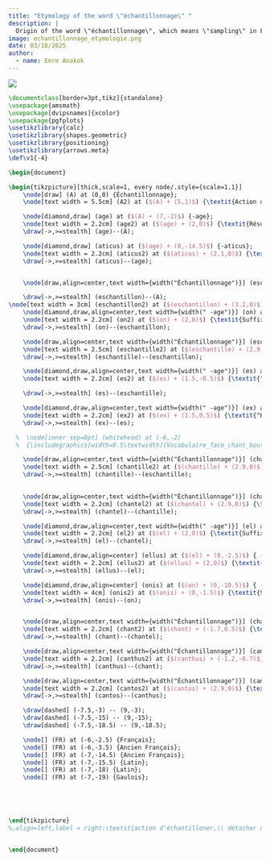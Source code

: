 ---
title: "Etymology of the word \"échantillonnage\" "
description: | 
  Origin of the word \"échantillonnage\", which means \"sampling\" in French
image: echantillonnage_etymologie.png
date: 03/18/2025
author:
  - name: Emre Anakok 
---

![](echantillonnage_etymologie.png)

``` tex
\documentclass[border=3pt,tikz]{standalone}
\usepackage{amsmath}
\usepackage[dvipsnames]{xcolor}
\usepackage{pgfplots}
\usetikzlibrary{calc}
\usetikzlibrary{shapes.geometric}
\usetikzlibrary{positioning}
\usetikzlibrary{arrows.meta} 
\def\v1{-4}

\begin{document}

\begin{tikzpicture}[thick,scale=1, every node/.style={scale=1.1}]
    \node[draw] (A) at (0,0) {Échantillonnage};
    \node[text width = 5.5cm] (A2) at ($(A) + (5,1)$) {\textit{Action d'échantillonner, détacher un morceau, prendre un fragment ou une partie d'un ensemble pour représenter l'ensemble.}};

    \node[diamond,draw] (age) at ($(A) + (7,-2)$) {-age};
    \node[text width = 2.2cm] (age2) at ($(age) + (2,0)$) {\textit{Résultat d'une action.}};
    \draw[->,>=stealth] (age)--(A);

    \node[diamond,draw] (aticus) at ($(age) + (0,-14.5)$) {-aticus};
    \node[text width = 2.2cm] (aticus2) at ($(aticus) + (2.1,0)$) {\textit{Résultat d'une action.}};
    \draw[->,>=stealth] (aticus)--(age);


    \node[draw,align=center,text width={width("Échantillonnage")}] (eschantillon) at ($(A) + (-2,-4)$) {eschantillon};

    \draw[->,>=stealth] (eschantillon)--(A);
\node[text width = 3cm] (eschantillon2) at ($(eschantillon) + (3.2,0)$) {\textit{Morceau de bois, brique, ou bord.}};
    \node[diamond,draw,align=center,text width={width(" -age")}] (on) at ($(eschantillon) + (6.5,-2)$) { -on};
    \node[text width = 2.2cm] (on2) at ($(on) + (2,0)$) {\textit{Suffixe diminutif}};
    \draw[->,>=stealth] (on)--(eschantillon);

    \node[draw,align=center,text width={width("Échantillonnage")}] (eschantille) at ($(eschantillon) + (0,-2.5)$) {eschantille};
    \node[text width = 2.5cm] (eschantille2) at ($(eschantille) + (2.9,0)$) {\textit{Brique de petite épaisseur.}};    
    \draw[->,>=stealth] (eschantille)--(eschantillon);

    \node[diamond,draw,align=center,text width={width(" -age")}] (es) at ($(eschantille) + (-3.5,-2.5)$) { es-};
    \node[text width = 2.2cm] (es2) at ($(es) + (1.5,-0.5)$) {\textit{"Hors de".}};

    \draw[->,>=stealth] (es)--(eschantille);

    \node[diamond,draw,align=center,text width={width(" -age")}] (ex) at ($(es) + (0,-7)$) { ex-};
    \node[text width = 2.2cm] (ex2) at ($(ex) + (1.5,0.5)$) {\textit{"Hors de".}};
    \draw[->,>=stealth] (ex)--(es);

  %  \node[inner sep=0pt] (whitehead) at (-6,-2)
  %  {\includegraphics[width=0.5\textwidth]{Vocabulaire_face_chant_bout.pdf}};

    \node[draw,align=center,text width={width("Échantillonnage")}] (chantille) at ($(eschantille) + (0,-2.5)$) {chantille};
    \node[text width = 2.5cm] (chantille2) at ($(chantille) + (2.9,0)$) {\textit{Brique, résultat d'une brisure.}};  
    \draw[->,>=stealth] (chantille)--(eschantille);
    

    \node[draw,align=center,text width={width("Échantillonnage")}] (chantel) at ($(chantille) + (0,-2.5)$) {chantel};
    \node[text width = 2.2cm] (chantel2) at ($(chantel) + (2.9,0)$) {\textit{Morceau, fragment.}};  
    \draw[->,>=stealth] (chantel)--(chantille);

    \node[diamond,draw,align=center,text width={width(" -age")}] (el) at ($(chantel) + (3,-2.5)$) { -el};
    \node[text width = 2.2cm] (el2) at ($(el) + (2,0)$) {\textit{Suffixe diminutif.}};
    \draw[->,>=stealth] (el)--(chantel);

    \node[diamond,draw,align=center] (ellus) at ($(el) + (0,-2.5)$) { -ellus};
    \node[text width = 2.2cm] (ellus2) at ($(ellus) + (2,0)$) {\textit{Suffixe diminutif.}};
    \draw[->,>=stealth] (ellus)--(el);

    \node[diamond,draw,align=center] (onis) at ($(on) + (0,-10.5)$) { -onis};
    \node[text width = 4cm] (onis2) at ($(onis) + (0,-1.5)$) {\textit{Suffixe potentiellement augmentatif ou diminutif.}};
    \draw[->,>=stealth] (onis)--(on);


    \node[draw,align=center,text width={width("Échantillonnage")}] (chant) at ($(chantel) + (0,-2.5)$) {chant};
    \node[text width = 2.2cm] (chant2) at ($(chant) + (-1.7,0.5)$) {\textit{Bord le plus long d'une planche.}};  
    \draw[->,>=stealth] (chant)--(chantel);

    \node[draw,align=center,text width={width("Échantillonnage")}] (canthus) at ($(chant) + (0,-2.5)$) {canthus};
    \node[text width = 2.2cm] (canthus2) at ($(canthus) + (-1.2,-0.7)$) {\textit{Cerclage d'une roue.}};  
    \draw[->,>=stealth] (canthus)--(chant);

    \node[draw,align=center,text width={width("Échantillonnage")}] (cantos) at ($(canthus) + (0,-2.5)$) {*cantos};
    \node[text width = 2.2cm] (cantos2) at ($(cantos) + (2.9,0)$) {\textit{Cerclage d'une roue.}};  
    \draw[->,>=stealth] (cantos)--(canthus);

    \draw[dashed] (-7.5,-3) -- (9,-3);
    \draw[dashed] (-7.5,-15) -- (9,-15);
    \draw[dashed] (-7.5,-18.5) -- (9,-18.5);

    \node[] (FR) at (-6,-2.5) {Français}; 
    \node[] (FR) at (-6,-3.5) {Ancien Français}; 
    \node[] (FR) at (-7,-14.5) {Ancien Français}; 
    \node[] (FR) at (-7,-15.5) {Latin}; 
    \node[] (FR) at (-7,-18) {Latin};
    \node[] (FR) at (-7,-19) {Gaulois}; 
 




\end{tikzpicture}
%,align=left,label = right:\textit{action d'échantilloner,\\ détacher un morceau, prendre \\ un fragment ou une partie d'un ensemble pour représenter l'ensemble.}


\end{document}
```
